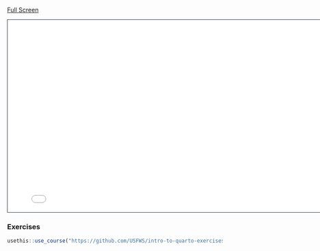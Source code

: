 
[Full Screen](slides.qmd)

```{=html}
<iframe class="slide-deck" src="slides.html" height="450" width="800" style="border: 1px solid #2e3846;"></iframe>
```


### Exercises

::: {.small}
```r
usethis::use_course("https://github.com/USFWS/intro-to-quarto-exercises/archive/refs/heads/main.zip") 
```
:::